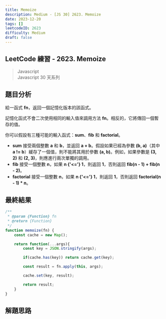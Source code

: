 ```yaml
---
title: Memoize
description: Medium - [JS 30] 2623. Memoize
date: 2023-12-20
tags: []
leetcodeID: 2623
difficulty: Medium
draft: false
---
```


## LeetCode 練習 - 2623. Memoize
> Javascript  
> Javascript 30 天系列

## 題目分析
給一函式 **fn**，返回一個記憶化版本的該函式。  

記憶化函式不會二次使用相同的輸入值來調用方法 **fn**。相反的，它將傳回一個暫存的值。  

你可以假設有三種可能的輸入函式：**sum**、**fib** 和 **factorial**。  

* **sum** 接受兩個整數 **a** 和 **b**，並返回 **a + b**。假設如果已經為參數 **(b, a)**（其中 **a != b**）緩存了一個值，則不能將其用於參數 **(a, b)**。例如，如果參數是 **(3, 2)** 和 **(2, 3)**，則應進行兩次單獨的調用。  
* **fib** 接受一個整數 **n**，如果 **n {'<='} 1**，則返回 **1**，否則返回 **fib(n - 1) + fib(n - 2)**。  
* **factorial** 接受一個整數 **n**，如果 **n {'<='} 1**，則返回 **1**，否則返回 **factorial(n - 1) * n**。  

## 最終結果

```js:memoize.js
/**
 * @param {Function} fn
 * @return {Function}
 */
function memoize(fn) {
    const cache = new Map();

    return function(...args){
        const key = JSON.stringify(args);

        if(cache.has(key)) return cache.get(key);

        const result = fn.apply(this, args);

        cache.set(key, result);

        return result;
    }
}
```

## 解題思路